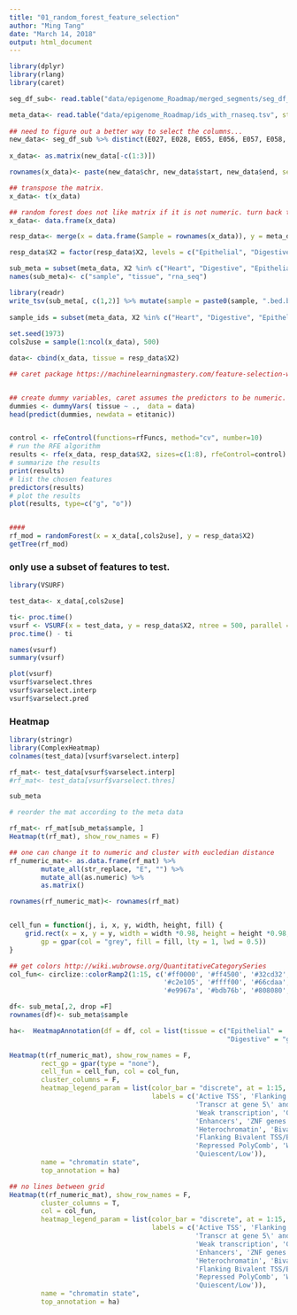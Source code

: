 ```yaml
---
title: "01_random_forest_feature_selection"
author: "Ming Tang"
date: "March 14, 2018"
output: html_document
---
```


```r

library(dplyr)
library(rlang)
library(caret)

seg_df_sub<- read.table("data/epigenome_Roadmap/merged_segments/seg_df_chr1_sub.tsv", stringsAsFactors = F, sep = "\t", header =T) 

meta_data<- read.table("data/epigenome_Roadmap/ids_with_rnaseq.tsv", stringsAsFactors = F, sep = "\t", header =T)
 
## need to figure out a better way to select the columns...
new_data<- seg_df_sub %>% distinct(E027, E028, E055, E056, E057, E058, E059, E061, E065, E075, E077, E079, E083, E084, E085, E092, E094, E095, E101, E102, E104, E105, E106, E109, E110, .keep_all = T)
 
x_data<- as.matrix(new_data[-c(1:3)])

rownames(x_data)<- paste(new_data$chr, new_data$start, new_data$end, sep = ":")

## transpose the matrix.
x_data<- t(x_data)

## random forest does not like matrix if it is not numeric. turn back to a dataframe
x_data<- data.frame(x_data)

resp_data<- merge(x = data.frame(Sample = rownames(x_data)), y = meta_data, by.x = "Sample", by.y = "X1", all.x = T, all.y = F)

resp_data$X2 = factor(resp_data$X2, levels = c("Epithelial", "Digestive", "Heart"))

sub_meta = subset(meta_data, X2 %in% c("Heart", "Digestive", "Epithelial"))
names(sub_meta)<- c("sample", "tissue", "rna_seq")

library(readr)
write_tsv(sub_meta[, c(1,2)] %>% mutate(sample = paste0(sample, ".bed.bgz")), "data/epigenome_Roadmap/sample_info.txt")
 
sample_ids = subset(meta_data, X2 %in% c("Heart", "Digestive", "Epithelial"))$X1
 
set.seed(1973)
cols2use = sample(1:ncol(x_data), 500)

data<- cbind(x_data, tissue = resp_data$X2)

## caret package https://machinelearningmastery.com/feature-selection-with-the-caret-r-package/


## create dummy variables, caret assumes the predictors to be numeric. takes forever...
dummies <- dummyVars( tissue ~ .,  data = data)
head(predict(dummies, newdata = etitanic))


control <- rfeControl(functions=rfFuncs, method="cv", number=10)
# run the RFE algorithm
results <- rfe(x_data, resp_data$X2, sizes=c(1:8), rfeControl=control)
# summarize the results
print(results)
# list the chosen features
predictors(results)
# plot the results
plot(results, type=c("g", "o"))


#### 
rf_mod = randomForest(x = x_data[,cols2use], y = resp_data$X2)
getTree(rf_mod)

```


### only use a subset of features to test.


```r
library(VSURF)

test_data<- x_data[,cols2use]

ti<- proc.time()
vsurf <- VSURF(x = test_data, y = resp_data$X2, ntree = 500, parallel =T, ncores = 4)
proc.time() - ti

names(vsurf)
summary(vsurf)

plot(vsurf)
vsurf$varselect.thres
vsurf$varselect.interp
vsurf$varselect.pred

```

### Heatmap

```r
library(stringr)
library(ComplexHeatmap)
colnames(test_data)[vsurf$varselect.interp]

rf_mat<- test_data[vsurf$varselect.interp]
#rf_mat<- test_data[vsurf$varselect.thres]

sub_meta

# reorder the mat according to the meta data

rf_mat<- rf_mat[sub_meta$sample, ]
Heatmap(t(rf_mat), show_row_names = F)

## one can change it to numeric and cluster with eucledian distance
rf_numeric_mat<- as.data.frame(rf_mat) %>% 
        mutate_all(str_replace, "E", "") %>% 
        mutate_all(as.numeric) %>%
        as.matrix()

rownames(rf_numeric_mat)<- rownames(rf_mat)


cell_fun = function(j, i, x, y, width, height, fill) {
	grid.rect(x = x, y = y, width = width *0.98, height = height *0.98, 
		gp = gpar(col = "grey", fill = fill, lty = 1, lwd = 0.5))
}

## get colors http://wiki.wubrowse.org/QuantitativeCategorySeries
col_fun<- circlize::colorRamp2(1:15, c('#ff0000', '#ff4500', '#32cd32','#008000','#006400',
                                       '#c2e105', '#ffff00', '#66cdaa', '#8a91d0', '#cd5c5c',
                                       '#e9967a', '#bdb76b', '#808080', '#c0c0c0', '#ffffff'))

df<- sub_meta[,2, drop =F]
rownames(df)<- sub_meta$sample

ha<-  HeatmapAnnotation(df = df, col = list(tissue = c("Epithelial" =  "red", "Heart" = "blue",
                                                       "Digestive" = "green")))

Heatmap(t(rf_numeric_mat), show_row_names = F, 
        rect_gp = gpar(type = "none"),
        cell_fun = cell_fun, col = col_fun,
        cluster_columns = F,
        heatmap_legend_param = list(color_bar = "discrete", at = 1:15, 
                                    labels = c('Active TSS', 'Flanking Active TSS', 
                                               'Transcr at gene 5\' and 3\'', 'Strong transcription',
                                               'Weak transcription', 'Genic enhancers',
                                               'Enhancers', 'ZNF genes & repeats',
                                               'Heterochromatin', 'Bivalent/Poised TSS',
                                               'Flanking Bivalent TSS/Enh','Bivalent Enhancer',
                                               'Repressed PolyComb', 'Weak Repressed PolyComb',
                                               'Quiescent/Low')),
        name = "chromatin state",
        top_annotation = ha)

## no lines between grid 
Heatmap(t(rf_numeric_mat), show_row_names = F, 
        cluster_columns = T,
        col = col_fun,
        heatmap_legend_param = list(color_bar = "discrete", at = 1:15, 
                                    labels = c('Active TSS', 'Flanking Active TSS', 
                                               'Transcr at gene 5\' and 3\'', 'Strong transcription',
                                               'Weak transcription', 'Genic enhancers',
                                               'Enhancers', 'ZNF genes & repeats',
                                               'Heterochromatin', 'Bivalent/Poised TSS',
                                               'Flanking Bivalent TSS/Enh','Bivalent Enhancer',
                                               'Repressed PolyComb', 'Weak Repressed PolyComb',
                                               'Quiescent/Low')),
        name = "chromatin state",
        top_annotation = ha)
```



